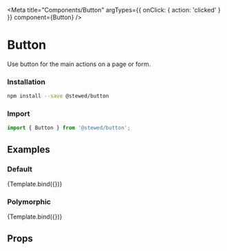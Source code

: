 
<Meta
    title="Components/Button"
    argTypes={{ onClick: { action: 'clicked' } }}
    component={Button}
/>

# Button

Use button for the main actions on a page or form.

### Installation

```bash
npm install --save @stewed/button
```

### Import

```js
import { Button } from '@stewed/button';
```

## Examples


### Default

<Canvas>
    <Story
        name="Base"
        args={{
            disabled: false,
            size: 'md',
            skin: 'primary',
            children: 'Button',
        }}
    >
        {Template.bind({})}
    </Story>
</Canvas>

### Polymorphic

<Canvas>
    <Story
        name="Polymorphic"
        args={{
            as: 'a',
            href: '#',
            skin: "secondary",
            children: 'Button',
        }}
    >
        {Template.bind({})}
    </Story>
</Canvas>

## Props

<ArgsTable of={Button} />
